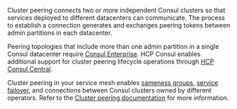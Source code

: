 Cluster peering connects two or more independent Consul clusters so that services deployed to different datacenters can communicate. The process to establish a connection generates and exchanges peering tokens between admin partitions in each datacenter. 

Peering topologies that include more than one admin partition in a single Consul datacenter require [Consul Enterprise](/consul/docs/enterprise). HCP Consul enables additional support for cluster peering lifecycle operations through [HCP Consul Central](/hcp/docs/consul/concepts/consul-central).

Cluster peering in your service mesh enables [sameness groups](/consul/docs/segment/sameness-group), [service failover](/consul/docs/manage-traffic/failover), and connections between Consul clusters owned by different operators. Refer to the [Cluster peering documentation](/consul/docs/east-west/cluster-peering#guidance) for more information.